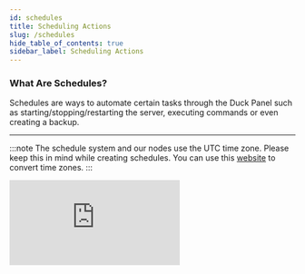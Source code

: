 ```yaml
---
id: schedules
title: Scheduling Actions
slug: /schedules
hide_table_of_contents: true
sidebar_label: Scheduling Actions
---
```



### What Are Schedules?

Schedules are ways to automate certain tasks through the Duck Panel such as starting/stopping/restarting the server, executing commands or even creating a backup.

---
:::note
The schedule system and our nodes use the UTC time zone. Please keep this in mind while creating schedules. You can use this [website](https://www.timeanddate.com/worldclock/converter.html) to convert time zones. 
:::

<div style={{ position: 'relative', paddingTop: '56.25%', textAlign: 'center' }}>
  <iframe
    src="https://www.youtube.com/embed/hfjQ1FfGZVk?si=D7BVdfnsqETjQwJa"
    title="YouTube video player"
    frameBorder="0"
    allow="accelerometer; autoplay; clipboard-write; encrypted-media; gyroscope; picture-in-picture; web-share"
    referrerPolicy="strict-origin-when-cross-origin"
    allowFullScreen
    style={{
      position: 'absolute',
      top: 0,
      left: 0,
      width: '100%',
      height: '100%',
    }}
  />
</div>

### Creating A Schedule

First, go to your [Duck Panel](https://mc.bloom.host/) and select **Schedules** on the navigation bar.

The main page will list all of our current schedules. To add a schedule, click the **Create New** button. Enter a name for your schedule and select when and how often you would like it to run. For advanced users familiar with cron syntax, click the **Advanced** tab.

![img](/using_the_panel/schedules/1.png)

Once created, click the schedule on the main list to view the tasks. Then, click **New Task** to add your first schedule action.

![img](/using_the_panel/schedules/2.png)

The final section is what will be sent as a command or as a power action. Commands should be used without the `/`. You can also choose a power action or create a backup.

Here you can also specify a delay. This is useful if you would like to send a timed warning to your players before a restart for example.

![img](/using_the_panel/schedules/3.png)

---

#### ➤ Daily Backups
See our [guide](/backups) on backups!
